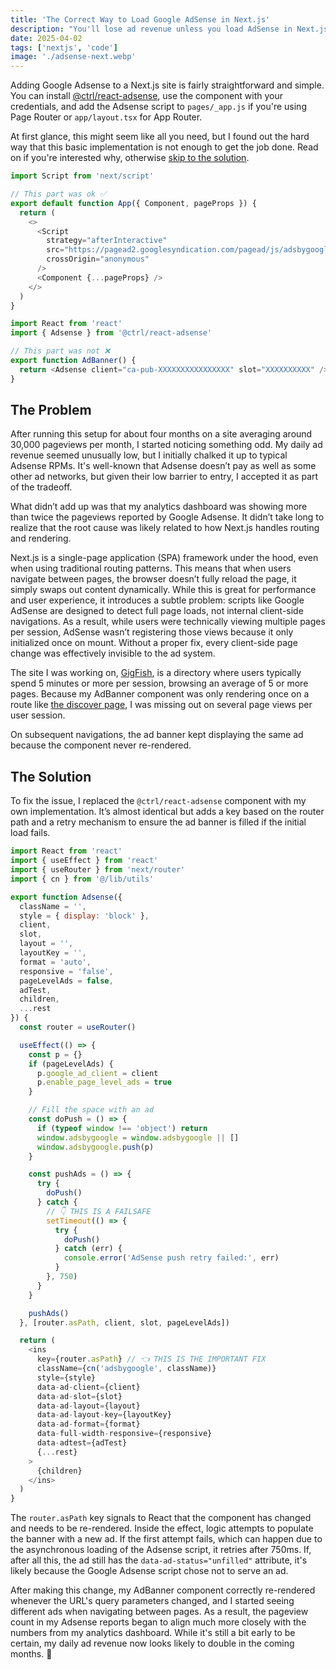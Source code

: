 ```yaml
---
title: 'The Correct Way to Load Google AdSense in Next.js'
description: "You'll lose ad revenue unless you load AdSense in Next.js the right way."
date: 2025-04-02
tags: ['nextjs', 'code']
image: './adsense-next.webp'
---
```


Adding Google Adsense to a Next.js site is fairly straightforward and simple. You can install <a href="https://github.com/scttcper/react-adsense" rel="noreferrer nofollow" target="_blank">@ctrl/react-adsense</a>, use the component with your credentials, and add the Adsense script to `pages/_app.js` if you're using Page Router or `app/layout.tsx` for App Router.

At first glance, this might seem like all you need, but I found out the hard way that this basic implementation is not enough to get the job done. Read on if you're interested why, otherwise <a href="#the-solution">skip to the solution</a>.

```javascript title="pages/_app.tsx" caption="Loading the script in Next with page router"
import Script from 'next/script'

// This part was ok ✅
export default function App({ Component, pageProps }) {
  return (
    <>
      <Script
        strategy="afterInteractive"
        src="https://pagead2.googlesyndication.com/pagead/js/adsbygoogle.js?client=ca-pub-XXXXXXXXXXXX"
        crossOrigin="anonymous"
      />
      <Component {...pageProps} />
    </>
  )
}
```

```javascript title="AdBanner.tsx" caption="Minimal react-adsense setup"
import React from 'react'
import { Adsense } from '@ctrl/react-adsense'

// This part was not ❌
export function AdBanner() {
  return <Adsense client="ca-pub-XXXXXXXXXXXXXXXX" slot="XXXXXXXXXX" />
}
```

## The Problem

After running this setup for about four months on a site averaging around 30,000 pageviews per month, I started noticing something odd. My daily ad revenue seemed unusually low, but I initially chalked it up to typical Adsense RPMs. It's well-known that Adsense doesn’t pay as well as some other ad networks, but given their low barrier to entry, I accepted it as part of the tradeoff.

What didn’t add up was that my analytics dashboard was showing more than twice the pageviews reported by Google Adsense. It didn’t take long to realize that the root cause was likely related to how Next.js handles routing and rendering.

Next.js is a single-page application (SPA) framework under the hood, even when using traditional routing patterns. This means that when users navigate between pages, the browser doesn’t fully reload the page, it simply swaps out content dynamically. While this is great for performance and user experience, it introduces a subtle problem: scripts like Google AdSense are designed to detect full page loads, not internal client-side navigations. As a result, while users were technically viewing multiple pages per session, AdSense wasn’t registering those views because it only initialized once on mount. Without a proper fix, every client-side page change was effectively invisible to the ad system.

The site I was working on, <a href="https://gig.fish" rel="noreferrer" target="_blank">GigFish</a>, is a directory where users typically spend 5 minutes or more per session, browsing an average of 5 or more pages. Because my AdBanner component was only rendering once on a route like <a href="https://gig.fish/discover" rel="noreferrer" target="_blank">the discover page</a>, I was missing out on several page views per user session.

On subsequent navigations, the ad banner kept displaying the same ad because the component never re-rendered.

## The Solution

To fix the issue, I replaced the `@ctrl/react-adsense` component with my own implementation. It’s almost identical but adds a key based on the router path and a retry mechanism to ensure the ad banner is filled if the initial load fails.

```javascript title="Adsense.tsx" caption="Filling new ads when the route changes"
import React from 'react'
import { useEffect } from 'react'
import { useRouter } from 'next/router'
import { cn } from '@/lib/utils'

export function Adsense({
  className = '',
  style = { display: 'block' },
  client,
  slot,
  layout = '',
  layoutKey = '',
  format = 'auto',
  responsive = 'false',
  pageLevelAds = false,
  adTest,
  children,
  ...rest
}) {
  const router = useRouter()

  useEffect(() => {
    const p = {}
    if (pageLevelAds) {
      p.google_ad_client = client
      p.enable_page_level_ads = true
    }

    // Fill the space with an ad
    const doPush = () => {
      if (typeof window !== 'object') return
      window.adsbygoogle = window.adsbygoogle || []
      window.adsbygoogle.push(p)
    }

    const pushAds = () => {
      try {
        doPush()
      } catch {
        // 👇 THIS IS A FAILSAFE
        setTimeout(() => {
          try {
            doPush()
          } catch (err) {
            console.error('AdSense push retry failed:', err)
          }
        }, 750)
      }
    }

    pushAds()
  }, [router.asPath, client, slot, pageLevelAds])

  return (
    <ins
      key={router.asPath} // 👈 THIS IS THE IMPORTANT FIX
      className={cn('adsbygoogle', className)}
      style={style}
      data-ad-client={client}
      data-ad-slot={slot}
      data-ad-layout={layout}
      data-ad-layout-key={layoutKey}
      data-ad-format={format}
      data-full-width-responsive={responsive}
      data-adtest={adTest}
      {...rest}
    >
      {children}
    </ins>
  )
}
```

The `router.asPath` key signals to React that the component has changed and needs to be re-rendered. Inside the effect, logic attempts to populate the banner with a new ad. If the first attempt fails, which can happen due to the asynchronous loading of the Adsense script, it retries after 750ms. If, after all this, the ad still has the `data-ad-status="unfilled"` attribute, it's likely because the Google Adsense script chose not to serve an ad.

After making this change, my AdBanner component correctly re-rendered whenever the URL's query parameters changed, and I started seeing different ads when navigating between pages. As a result, the pageview count in my Adsense reports began to align much more closely with the numbers from my analytics dashboard. While it's still a bit early to be certain, my daily ad revenue now looks likely to double in the coming months. 🥳
